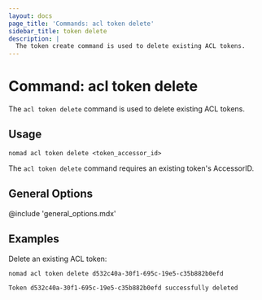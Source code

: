```yaml
---
layout: docs
page_title: 'Commands: acl token delete'
sidebar_title: token delete
description: |
  The token create command is used to delete existing ACL tokens.
---
```


# Command: acl token delete

The `acl token delete` command is used to delete existing ACL tokens.

## Usage

```plaintext
nomad acl token delete <token_accessor_id>
```

The `acl token delete` command requires an existing token's AccessorID.

## General Options

@include 'general_options.mdx'

## Examples

Delete an existing ACL token:

```shell-session
nomad acl token delete d532c40a-30f1-695c-19e5-c35b882b0efd

Token d532c40a-30f1-695c-19e5-c35b882b0efd successfully deleted
```
